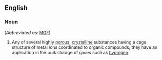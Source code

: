 ==English==

===Noun===
{{wikipedia|Metal-Organic Framework}}
{{en-noun|head=[[metal]]-[[organic]] [[framework]]}} (''Abbreviated as'': [[MOF]])

# {{lb|en|chemistry}} Any of several highly [[porous]], [[crystalline]] substances having a cage structure of metal ions coordinated to organic compounds; they have an application in the bulk storage of gases such as [[hydrogen]]